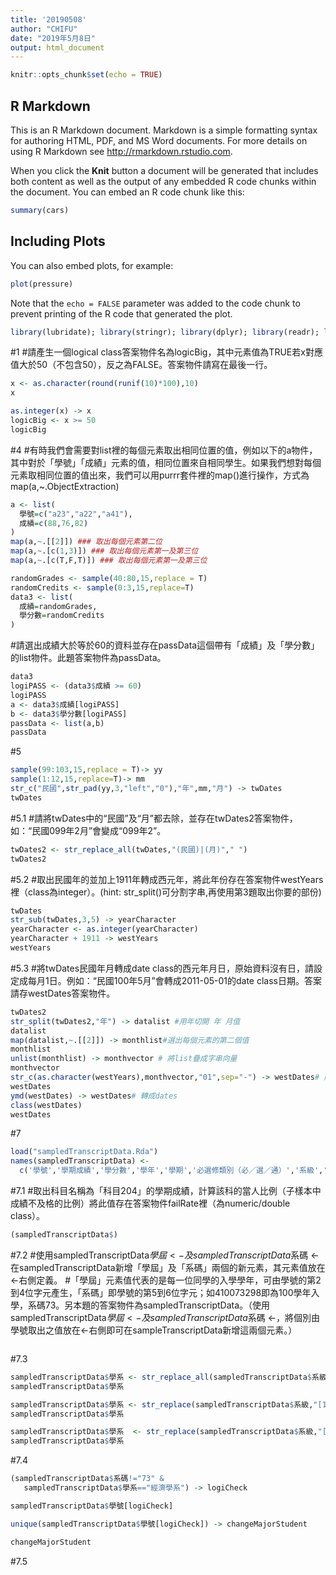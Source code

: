 ```yaml
---
title: '20190508'
author: "CHIFU"
date: "2019年5月8日"
output: html_document
---
```


```r
knitr::opts_chunk$set(echo = TRUE)
```

## R Markdown

This is an R Markdown document. Markdown is a simple formatting syntax for authoring HTML, PDF, and MS Word documents. For more details on using R Markdown see <http://rmarkdown.rstudio.com>.

When you click the **Knit** button a document will be generated that includes both content as well as the output of any embedded R code chunks within the document. You can embed an R code chunk like this:

```r
summary(cars)
```

## Including Plots

You can also embed plots, for example:

```r
plot(pressure)
```

Note that the `echo = FALSE` parameter was added to the code chunk to prevent printing of the R code that generated the plot.

```r
library(lubridate); library(stringr); library(dplyr); library(readr); library(purrr)
```



#1
#請產生一個logical class答案物件名為logicBig，其中元素值為TRUE若x對應值大於50（不包含50），反之為FALSE。答案物件請寫在最後一行。
```r
x <- as.character(round(runif(10)*100),10)
x
```





```r
as.integer(x) -> x
logicBig <- x >= 50
logicBig
```

#4
#有時我們會需要對list裡的每個元素取出相同位置的值，例如以下的a物件，其中對於「學號」「成績」元素的值，相同位置來自相同學生。如果我們想對每個元素取相同位置的值出來，我們可以用purrr套件裡的map()進行操作，方式為map(a,~.ObjectExtraction)
```r
a <- list(
  學號=c("a23","a22","a41"),
  成績=c(88,76,82)
)
map(a,~.[[2]]) ### 取出每個元素第二位
map(a,~.[c(1,3)]) ### 取出每個元素第一及第三位
map(a,~.[c(T,F,T)]) ### 取出每個元素第一及第三位
```

```r
randomGrades <- sample(40:80,15,replace = T)
randomCredits <- sample(0:3,15,replace=T)
data3 <- list(
  成績=randomGrades,
  學分數=randomCredits
)
```

#請選出成績大於等於60的資料並存在passData這個帶有「成績」及「學分數」的list物件。此題答案物件為passData。
```r
data3
logiPASS <- (data3$成績 >= 60)
logiPASS
a <- data3$成績[logiPASS]
b <- data3$學分數[logiPASS]
passData <- list(a,b)
passData
```

#5
```r
sample(99:103,15,replace = T)-> yy
sample(1:12,15,replace=T)-> mm
str_c("民國",str_pad(yy,3,"left","0"),"年",mm,"月") -> twDates
twDates
```
#5.1
#請將twDates中的“民國”及“月”都去除，並存在twDates2答案物件，如：“民國099年2月”會變成“099年2”。
```r
twDates2 <- str_replace_all(twDates,"(民國)|(月)"," ")
twDates2
```

#5.2
#取出民國年的並加上1911年轉成西元年，將此年份存在答案物件westYears裡（class為integer）。(hint: str_split()可分割字串,再使用第3題取出你要的部份)
```r
twDates
str_sub(twDates,3,5) -> yearCharacter
yearCharacter <- as.integer(yearCharacter)
yearCharacter + 1911 -> westYears
westYears
```

#5.3
#將twDates民國年月轉成date class的西元年月日，原始資料沒有日，請設定成每月1日。例如：“民國100年5月”會轉成2011-05-01的date class日期。答案請存westDates答案物件。
```r
twDates2
str_split(twDates2,"年") -> datalist #用年切開 年 月值
datalist
map(datalist,~.[[2]]) -> monthlist#選出每個元素的第二個值
monthlist
unlist(monthlist) -> monthvector # 將list疊成字串向量
monthvector 
str_c(as.character(westYears),monthvector,"01",sep="-") -> westDates# 貼成YYYY-MM-DD 字串格式
westDates
ymd(westDates) -> westDates# 轉成dates
class(westDates)
westDates
```


#7
```r
load("sampledTranscriptData.Rda")
names(sampledTranscriptData) <- 
  c('學號','學期成績','學分數','學年','學期','必選修類別（必／選／通）','系級','科目名稱','年級','學屆')
```
#7.1
#取出科目名稱為「科目204」的學期成績，計算該科的當人比例（子樣本中成績不及格的比例）將此值存在答案物件failRate裡（為numeric/double class）。
```r
(sampledTranscriptData$)
```



#7.2
#使用sampledTranscriptData$學屆 <-及sampledTranscriptData$系碼 <- 在sampledTranscriptData新增「學屆」及「系碼」兩個的新元素，其元素值放在<-右側定義。
#「學屆」元素值代表的是每一位同學的入學學年，可由學號的第2到4位字元產生，「系碼」即學號的第5到6位字元；如410073298即為100學年入學，系碼73。另本題的答案物件為sampledTranscriptData。（使用sampledTranscriptData$學屆 <-及sampledTranscriptData$系碼 <-，將個別由學號取出之值放在<-右側即可在sampleTranscriptData新增這兩個元素。）
```r

```


#7.3
```r
sampledTranscriptData$學系 <- str_replace_all(sampledTranscriptData$系級,"(1)|(2)|(3)|(4)"),"")
sampledTranscriptData$學系
```

```r
sampledTranscriptData$學系 <- str_replace(sampledTranscriptData$系級,"[1234]","")
sampledTranscriptData$學系
```

```r
sampledTranscriptData$學系  <- str_replace(sampledTranscriptData$系級,"[:digit:]","")
sampledTranscriptData$學系
```

#7.4
```r
(sampledTranscriptData$系碼!="73" & 
   sampledTranscriptData$學系=="經濟學系") -> logiCheck

sampledTranscriptData$學號[logiCheck] 

unique(sampledTranscriptData$學號[logiCheck]) -> changeMajorStudent

changeMajorStudent
```



#7.5












